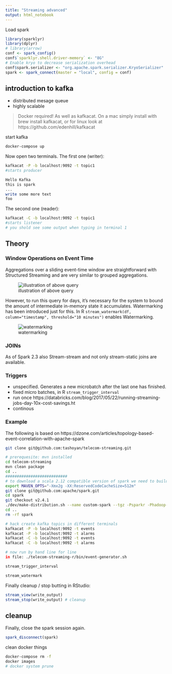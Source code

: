 ```yaml
---
title: "Streaming advanced"
output: html_notebook
---
```


Load spark
```r
library(sparklyr)
library(dplyr)
# library(arrow)
conf <- spark_config()
conf$`sparklyr.shell.driver-memory` <- "8G"
# Enable kryo to decrease serialization overhead
conf$spark.serializer <- "org.apache.spark.serializer.KryoSerializer"
spark <- spark_connect(master = "local", config = conf)
```

## introduction to kafka
- distributed mesage queue
- highly scalable

> Docker required! As well as kafkacat. On a mac simply install with brew install kafkacat, or for linux look at https://github.com/edenhill/kafkacat

start kafka

```bash
docker-compose up
```

Now open two terminals. The first one (writer):
```bash
kafkacat -P -b localhost:9092 -t topic1
#starts producer

Hello Kafka
this is spark
...
write some more text
foo
```
The second one (reader):
```bash
kafkacat -C -b localhost:9092 -t topic1
#starts listener
# you shold see some output when typing in terminal 1
```

## Theory
### Window Operations on Event Time

Aggregations over a sliding event-time window are straightforward with Structured Streaming and are very similar to grouped aggregations.

![illustration of above query](img/structured-streaming-window.png)

However, to run this query for days, it’s necessary for the system to bound the amount of intermediate in-memory state it accumulates. Watermarking has been introduced just for this.
In R `stream_watermark(df, column="timestamp", threshold="10 minutes")` enables Watermarking.



![watermarking](img/structured-streaming-watermark-update-mode.png)

### JOINs

As of Spark 2.3 also Stream-stream and not only stream-static joins are available.

### Triggers

- unspecified. Generates a new microbatch after the last one has finished.
- fixed micro batches, in R `stream_trigger_interval`
- run once https://databricks.com/blog/2017/05/22/running-streaming-jobs-day-10x-cost-savings.ht
- continous


### Example

The following is based on https://dzone.com/articles/topology-based-event-correlation-with-apache-spark

```bash
git clone git@github.com:tashoyan/telecom-streaming.git

# prerequesite: mvn installed
cd telecom-streaming
mvn clean package
cd ..
###########################
# to download a scala 2.12 compatible version of spark we need to build from source
export MAVEN_OPTS="-Xmx2g -XX:ReservedCodeCacheSize=512m"
git clone git@github.com:apache/spark.git
cd spark
git checkout v2.4.1
./dev/make-distribution.sh --name custom-spark --tgz -Psparkr -Phadoop-2.7 -Phive -Phive-thriftserver -Pyarn
cd ..
rm -rf spark

# hack create kafka topics in different terminals
kafkacat -P -b localhost:9092 -t events
kafkacat -P -b localhost:9092 -t alarms
kafkacat -C -b localhost:9092 -t events
kafkacat -C -b localhost:9092 -t alarms

# now run by hand line for line
in file: ./telecom-streaming-r/bin/event-generator.sh
```

```r
stream_trigger_interval

stream_watermark
```


Finally cleanup / stop butting in RStudio:
```r
stream_view(write_output)
stream_stop(write_output) # cleanup
```


## cleanup

Finally, close the spark session again.
```r
spark_disconnect(spark)
```

clean docker things

```bash
docker-compose rm -f
docker images
# docker system prune
```

